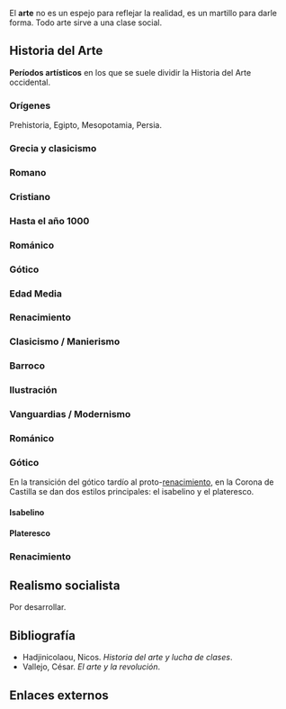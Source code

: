 {{header|1=Arte}}

El '''arte''' no es un espejo para reflejar la realidad, es un martillo para darle forma. Todo arte sirve a una clase social.

== Historia del Arte ==

'''Períodos artísticos''' en los que se suele dividir la Historia del Arte occidental.

=== Orígenes ===

Prehistoria, Egipto, Mesopotamia, Persia.

=== Grecia y clasicismo  ===
=== Romano  ===
=== Cristiano  ===
=== Hasta el año 1000  ===
=== Románico  ===
=== Gótico  ===
=== Edad Media  ===
=== Renacimiento  ===
=== Clasicismo / Manierismo  ===
=== Barroco  ===
=== Ilustración  ===
=== Vanguardias / Modernismo  ===

=== Románico ===

=== Gótico ===

En la transición del gótico tardío al proto-[[#Renacimiento|renacimiento]], en la Corona de Castilla se dan dos estilos principales: el isabelino y el plateresco.

==== Isabelino ====

==== Plateresco ====

=== Renacimiento ===

== Realismo socialista ==

Por desarrollar.

== Bibliografía ==

* Hadjinicolaou, Nicos. ''Historia del arte y lucha de clases''.
* Vallejo, César. ''El arte y la revolución''.

== Enlaces externos ==

<!--
Listas obras de arte subpages wikidata
-->

{{footer}}
